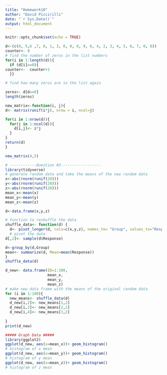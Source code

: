 ```yaml
---
title: "Homework10"
author: "David Piccirilli"
date: "`r Sys.Date()`"
output: html_document
---
```


```r
knitr::opts_chunk$set(echo = TRUE)
```

```r
d<-(c(0, 5,6 ,7, 8, 1, 3, 0, 0, 0, 9, 6, 4, 2, 3, 4, 5, 6, 7, 0, 0))
counter<- 0 
# find the number of zeros in the list numbers
for(i in 1:length(d)){
  if (d[i]==0){
counter<-  counter+1
  }}

# find how many zeros are in the list again

zeros<- d[d==0]
length(zeros)

new_matrix<-function(i, j){
d<- matrix(runif(i*j), nrow = i, ncol=j)

for(i in 1:nrow(d)){
  for(j in 1:ncol(d)){
    d[i,j]<- i*j
  }
}
return(d)
}

new_matrix(4,5)
```

```r

# ------------Question #3------------------
library(tidyverse)
# generate random data and take the means of the new random data
x<-abs(rnorm(runif(20)))
y<-abs(rnorm(runif(20)))
z<-abs(rnorm(runif(20)))
mean_x<-mean(x)
mean_y<-mean(y)
mean_z<-mean(z)

d<-data.frame(x,y,z)

# function to reshuffle the data
shuffle_data<- function(d) {
  d<- pivot_longer(d, cols=c(x,y,z), names_to= "Group", values_to="Response")
  # pivot the data
d[,2]<- sample(d$Response)

d<-group_by(d,Group)
mean<- summarize(d, Mean=mean(Response))
}
shuffle_data(d)

d_new<- data.frame(ID=1:100,
                   mean_x,
                   mean_y,
                   mean_z)
# make new data frame with the means of the original random data
for (i in 1:100){
  new_means<- shuffle_data(d)
  d_new[i,2]<- new_means[1,2]
  d_new[i,3]<- new_means[2,2]
  d_new[i,4]<- new_means[3,2]
  
}
print(d_new)
```

```r
##### Graph Data ##### 
library(ggplot2)
ggplot(d_new, aes(x=mean_x))+ geom_histogram() 
# histogram of x mean
ggplot(d_new, aes(x=mean_y))+ geom_histogram() 
# histogram of y mean
ggplot(d_new, aes(x=mean_z))+ geom_histogram() 
# histogram of z mean
```
